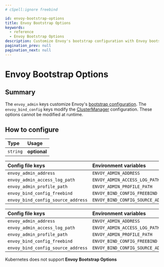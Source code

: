 ```yaml
---
# cSpell:ignore freebind

id: envoy-bootstrap-options
title: Envoy Bootstrap Options
keywords:
  - reference
  - Envoy Bootstrap Options
description: Customize Envoy's bootstrap configuration with Envoy bootstrap options.
pagination_prev: null
pagination_next: null
---
```



# Envoy Bootstrap Options

## Summary

The `envoy_admin` keys customize Envoy's [bootstrap configuration](https://www.envoyproxy.io/docs/envoy/latest/operations/admin#operations-admin-interface). The `envoy_bind_config` keys modify the [ClusterManager](https://www.envoyproxy.io/docs/envoy/latest/api-v3/config/bootstrap/v3/bootstrap.proto.html#config-bootstrap-v3-clustermanager) configuration. These options cannot be modified at runtime.

## How to configure

| **Type** | **Usage** |
| :--- | :--- |
| `string` | **optional** |

<Tabs>
<TabItem value="Core" label="Core">

| **Config file keys** | **Environment variables** |
| :-- | :-- |
| `envoy_admin_address` | `ENVOY_ADMIN_ADDRESS` |
| `envoy_admin_access_log_path`| `ENVOY_ADMIN_ACCESS_LOG_PATH`|
| `envoy_admin_profile_path` | `ENVOY_ADMIN_PROFILE_PATH` |
| `envoy_bind_config_freebind` | `ENVOY_BIND_CONFIG_FREEBIND` |
| `envoy_bind_config_source_address` | `ENVOY_BIND_CONFIG_SOURCE_ADDRESS` |

</TabItem>
<TabItem value="Enterprise" label="Enterprise">

| **Config file keys** | **Environment variables** |
| :-- | :-- |
| `envoy_admin_address` | `ENVOY_ADMIN_ADDRESS` |
| `envoy_admin_access_log_path`| `ENVOY_ADMIN_ACCESS_LOG_PATH`|
| `envoy_admin_profile_path` | `ENVOY_ADMIN_PROFILE_PATH` |
| `envoy_bind_config_freebind` | `ENVOY_BIND_CONFIG_FREEBIND` |
| `envoy_bind_config_source_address` | `ENVOY_BIND_CONFIG_SOURCE_ADDRESS` |

</TabItem>
<TabItem value="Kubernetes" label="Kubernetes">

Kubernetes does not support **Envoy Bootstrap Options**

</TabItem>
</Tabs>
